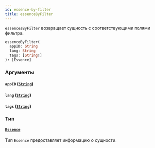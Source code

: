 ```yaml
---
id: essence-by-filter
title: essenceByFilter
---
```



`essencesByFilter` возвращает сущность с соответствующими полями фильтра.

```graphql
essenceByFilter(
  appID: String
  lang: String
  tags: [String!]
): [Essence]
```


### Аргументы

#### `appID` ([`String`](/reference/scalars/string))




#### `lang` ([`String`](/reference/scalars/string))




#### `tags` ([`String`](/reference/scalars/string))




### Тип

#### [`Essence`](/reference/objects/essence) 

Тип `Essence`  предоставляет информацию о сущности.




